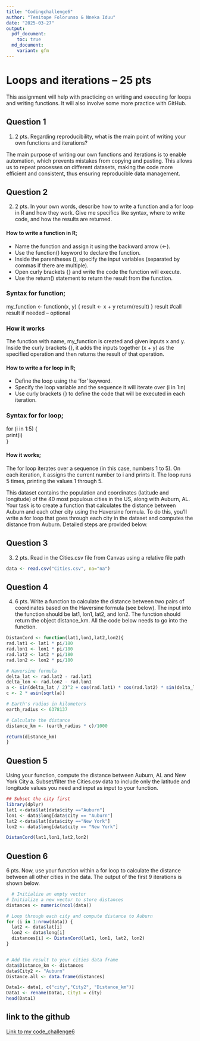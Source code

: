 ```yaml
---
title: "Codingchallenge6"
author: "Temitope Folorunso & Nneka Iduu"
date: "2025-03-27"
output: 
  pdf_document:
    toc: true 
  md_document:
    variant: gfm
---
```

# Loops and iterations – 25 pts

This assignment will help with practicing on writing and executing for loops and writing functions. It will also involve some more practice with GitHub. 

## Question 1
1.	2 pts. Regarding reproducibility, what is the main point of writing your own functions and iterations? 

The main purpose of writing our own functions and iterations is to enable automation, which prevents mistakes from copying and pasting. This allows us to repeat processes on different datasets, making the code more efficient and consistent, thus ensuring reproducible data management.

## Question 2
2. 	2 pts. In your own words, describe how to write a function and a for loop in R and how they work. Give me specifics like syntax, where to write code, and how the results are returned. 

#### How to write a function in R;

- Name the function and assign it using the backward arrow (<-).
- Use the function() keyword to declare the function.
- Inside the parentheses (), specify the input variables (separated by commas if     there are multiple).
- Open curly brackets {} and write the code the function will execute.
- Use the return() statement to return the result from the function.

### Syntax for function;

my_function <- function(x, y) {
result <- x + y
return(result)
}
result  #call result if needed – optional

### How it works

The function with name, my_function is created and given inputs x and y. Inside the curly brackets {}, it adds the inputs together (x + y) as the specified operation and then returns the result of that operation.

#### How to write a for loop in R;

- Define the loop using the ‘for’ keyword.
- Specify the loop variable and the sequence it will iterate over (i in 1:n)
- Use curly brackets {} to define the code that will be executed in each iteration.

### Syntax for for loop;

for (i in 1:5) {   
  print(i)          
}

#### How it works;

The for loop iterates over a sequence (in this case, numbers 1 to 5). On each iteration, it assigns the current number to i and prints it. The loop runs 5 times, printing the values 1 through 5.

This dataset contains the population and coordinates (latitude and longitude) of the 40 most populous cities in the US, along with Auburn, AL. Your task is to create a function that calculates the distance between Auburn and each other city using the Haversine formula. To do this, you'll write a for loop that goes through each city in the dataset and computes the distance from Auburn. Detailed steps are provided below.

## Question 3
3.	2 pts. Read in the Cities.csv file from Canvas using a relative file path
```r
data <- read.csv("Cities.csv", na="na") 
```

## Question 4
4.	6 pts. Write a function to calculate the distance between two pairs of coordinates based on the Haversine formula (see below). The input into the function should be lat1, lon1, lat2, and lon2. The function should return the object distance_km. All the code below needs to go into the function.
```r

DistanCord <- function(lat1,lon1,lat2,lon2){
rad.lat1 <- lat1 * pi/180
rad.lon1 <- lon1 * pi/180
rad.lat2 <- lat2 * pi/180
rad.lon2 <- lon2 * pi/180

# Haversine formula
delta_lat <- rad.lat2 - rad.lat1
delta_lon <- rad.lon2 - rad.lon1
a <- sin(delta_lat / 2)^2 + cos(rad.lat1) * cos(rad.lat2) * sin(delta_lon / 2)^2
c <- 2 * asin(sqrt(a)) 

# Earth's radius in kilometers
earth_radius <- 6378137

# Calculate the distance
distance_km <- (earth_radius * c)/1000

return(distance_km)
}
```

## Question 5
 Using your function, compute the distance between Auburn, AL and New York City 
 a.	Subset/filter the Cities.csv data to include only the latitude and longitude values you need and input as input to your function. 
```r

## Subset the city first
library(dplyr)
lat1 <-data$lat[data$city =="Auburn"]
lon1 <- data$long[data$city == "Auburn"]
lat2 <-data$lat[data$city =="New York"]
lon2 <- data$long[data$city == "New York"]

DistanCord(lat1,lon1,lat2,lon2)
```
 
## Question 6

6 pts. Now, use your function within a for loop to calculate the distance between all other cities in the data. The output of the first 9 iterations is shown below. 
```r

  # Initialize an empty vector
# Initialize a new vector to store distances
distances <- numeric(ncol(data))

# Loop through each city and compute distance to Auburn
for (i in 1:nrow(data)) {
  lat2 <- data$lat[i]
  lon2 <- data$long[i]
  distances[i] <- DistanCord(lat1, lon1, lat2, lon2)
}


# Add the result to your cities data frame
data$Distance_km <- distances
data$City2 <- "Auburn"
Distance.all <- data.frame(distances)

Data1<- data[, c("city","City2", "Distance_km")]
Data1 <- rename(Data1, City1 = city)
head(Data1)
```

## link to the github 
[Link to my code_challenge6](https://github.com/Damseltemi/PLPA_ClassAss/tree/main/CodingChallenge6)